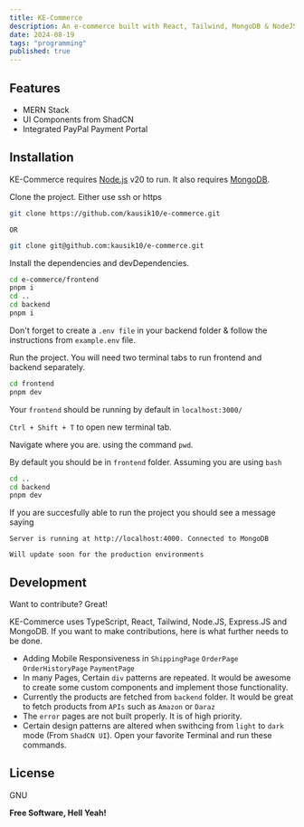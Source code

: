 ---
title: KE-Commerce
description: An e-commerce built with React, Tailwind, MongoDB & NodeJS
date: 2024-08-19
tags: "programming"
published: true
---

## Features

- MERN Stack
- UI Components from ShadCN
- Integrated PayPal Payment Portal

## Installation

KE-Commerce requires [Node.js](https://nodejs.org/) v20 to run.
It also requires [MongoDB](https://www.mongodb.com/products/platform/atlas-database).

Clone the project. Either use ssh or https

```sh
git clone https://github.com/kausik10/e-commerce.git
```

`OR`

```sh
git clone git@github.com:kausik10/e-commerce.git
```

Install the dependencies and devDependencies.

```sh
cd e-commerce/frontend
pnpm i
cd ..
cd backend
pnpm i
```

Don't forget to create a `.env file` in your backend folder & follow the instructions from `example.env` file.

Run the project. You will need two terminal tabs to run frontend and backend separately.

```sh
cd frontend
pnpm dev
```

Your `frontend` should be running by default in `localhost:3000/`

`Ctrl + Shift + T` to open new terminal tab.

Navigate where you are. using the command `pwd`.

By default you should be in `frontend` folder. Assuming you are using `bash`

```sh
cd ..
cd backend
pnpm dev
```

If you are succesfully able to run the project you should see a message saying

`Server is running at http://localhost:4000. Connected to MongoDB`

`Will update soon for the production environments`

## Development

Want to contribute? Great!

KE-Commerce uses TypeScript, React, Tailwind, Node.JS, Express.JS and MongoDB.
If you want to make contributions, here is what further needs to be done.

- Adding Mobile Responsiveness in `ShippingPage` `OrderPage` `OrderHistoryPage` `PaymentPage`
- In many Pages, Certain `div` patterns are repeated. It would be awesome to create some custom components and implement those functionality.
- Currently the products are fetched from `backend` folder. It would be great to fetch products from `APIs` such as `Amazon` or `Daraz`
- The `error` pages are not built properly. It is of high priority.
- Certain design patterns are altered when swithcing from `light` to `dark` mode (From `ShadCN UI`).
  Open your favorite Terminal and run these commands.

## License

GNU

**Free Software, Hell Yeah!**
